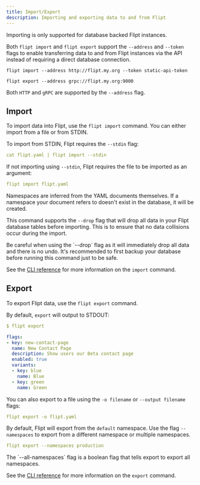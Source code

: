 ```yaml
---
title: Import/Export
description: Importing and exporting data to and from Flipt
---
```


<Note>Importing is only supported for database backed Flipt instances.</Note>

Both `flipt import` and `flipt export` support the `--address` and `--token` flags to enable transferring data to and from Flipt instances via the API instead of requiring a direct database connection.

```
flipt import --address http://flipt.my.org --token static-api-token

flipt export --address grpc://flipt.my.org:9000
```

Both `HTTP` and `gRPC` are supported by the `--address` flag.

## Import

To import data into Flipt, use the `flipt import` command. You can either import from a file or from STDIN.

To import from STDIN, Flipt requires the `--stdin` flag:

```yaml
cat flipt.yaml | flipt import --stdin
```

If not importing using `--stdin`, Flipt requires the file to be imported as an argument:

```yaml
flipt import flipt.yaml
```

<Note>
  Namespaces are inferred from the YAML documents themselves. If a namespace
  your document refers to doesn't exist in the database, it will be created.
</Note>

This command supports the `--drop` flag that will drop all data in your Flipt database tables before importing. This is to ensure that no data collisions occur during the import.

<Warning>
  Be careful when using the `--drop` flag as it will immediately drop all data
  and there is no undo. It's recommended to first backup your database before
  running this command just to be safe.
</Warning>

See the [CLI reference](/cli/commands/import) for more information on the `import` command.

## Export

To export Flipt data, use the `flipt export` command.

By default, `export` will output to STDOUT:

```yaml
$ flipt export

flags:
- key: new-contact-page
  name: New Contact Page
  description: Show users our Beta contact page
  enabled: true
  variants:
  - key: blue
    name: Blue
  - key: green
    name: Green
```

You can also export to a file using the `-o filename` or `--output filename`
flags:

```yaml
flipt export -o flipt.yaml
```

By default, Flipt will export from the `default` namespace. Use the flag `--namespaces` to export from a different namespace or multiple namespaces.

```yaml
flipt export --namespaces production
```

<Tip>
  The `--all-namespaces` flag is a boolean flag that tells export to export all
  namespaces.
</Tip>

See the [CLI reference](/cli/commands/export) for more information on the `export` command.
